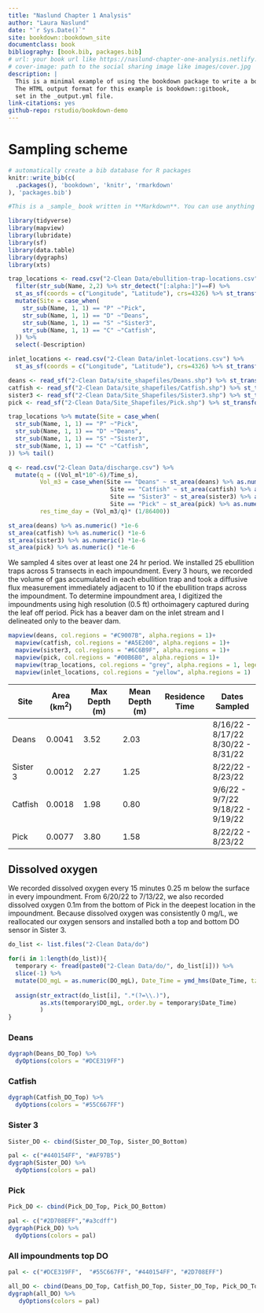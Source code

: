 ```yaml
--- 
title: "Naslund Chapter 1 Analysis"
author: "Laura Naslund"
date: "`r Sys.Date()`"
site: bookdown::bookdown_site
documentclass: book
bibliography: [book.bib, packages.bib]
# url: your book url like https://naslund-chapter-one-analysis.netlify.app
# cover-image: path to the social sharing image like images/cover.jpg
description: |
  This is a minimal example of using the bookdown package to write a book.
  The HTML output format for this example is bookdown::gitbook,
  set in the _output.yml file.
link-citations: yes
github-repo: rstudio/bookdown-demo
---
```


# Sampling scheme

```r
# automatically create a bib database for R packages
knitr::write_bib(c(
  .packages(), 'bookdown', 'knitr', 'rmarkdown'
), 'packages.bib')
```
```r
#This is a _sample_ book written in **Markdown**. You can use anything that Pandoc's Markdown supports; for example, a math equation $a^2 + b^2 = c^2$.
```

```r
library(tidyverse)
library(mapview)
library(lubridate)
library(sf)
library(data.table)
library(dygraphs)
library(xts)

trap_locations <- read.csv("2-Clean Data/ebullition-trap-locations.csv") %>% 
  filter(str_sub(Name, 2,2) %>% str_detect("[:alpha:]")==F) %>% 
  st_as_sf(coords = c("Longitude", "Latitude"), crs=4326) %>% st_transform(crs = 32617)%>% 
  mutate(Site = case_when(
    str_sub(Name, 1, 1) == "P" ~"Pick",
    str_sub(Name, 1, 1) == "D" ~"Deans",
    str_sub(Name, 1, 1) == "S" ~"Sister3",
    str_sub(Name, 1, 1) == "C" ~"Catfish",
  )) %>% 
  select(-Description)

inlet_locations <- read.csv("2-Clean Data/inlet-locations.csv") %>% 
  st_as_sf(coords = c("Longitude", "Latitude"), crs=4326) %>% st_transform(crs = 32617)

deans <- read_sf("2-Clean Data/site_shapefiles/Deans.shp") %>% st_transform(crs = 32617)
catfish <- read_sf("2-Clean Data/site_shapefiles/Catfish.shp") %>% st_transform(crs = 32617)
sister3 <- read_sf("2-Clean Data/Site_Shapefiles/Sister3.shp") %>% st_transform(crs = 32617)
pick <- read_sf("2-Clean Data/Site_Shapefiles/Pick.shp") %>% st_transform(crs = 32617)

trap_locations %>% mutate(Site = case_when(
  str_sub(Name, 1, 1) == "P" ~"Pick",
  str_sub(Name, 1, 1) == "D" ~"Deans",
  str_sub(Name, 1, 1) == "S" ~"Sister3",
  str_sub(Name, 1, 1) == "C" ~"Catfish",
)) %>% tail()
```

```r

q <- read.csv("2-Clean Data/discharge.csv") %>% 
  mutate(q = ((Vol_ml*10^-6)/Time_s), 
         Vol_m3 = case_when(Site == "Deans" ~ st_area(deans) %>% as.numeric()*2.03, 
                             Site == "Catfish" ~ st_area(catfish) %>% as.numeric()*0.8, 
                             Site == "Sister3" ~ st_area(sister3) %>% as.numeric()*1.25, 
                             Site == "Pick" ~ st_area(pick) %>% as.numeric()*1.58), 
         res_time_day = (Vol_m3/q)* (1/86400))

st_area(deans) %>% as.numeric() *1e-6
st_area(catfish) %>% as.numeric() *1e-6
st_area(sister3) %>% as.numeric() *1e-6
st_area(pick) %>% as.numeric() *1e-6


```

We sampled 4 sites over at least one 24 hr period. We installed 25 ebullition traps across 5 transects in each impoundment. Every 3 hours, we recorded the volume of gas accumulated in each ebullition trap and took a diffusive flux measurement immediately adjacent to 10 if the ebullition traps across the impoundment. To determine impoundment area, I digitized the impoundments using high resolution (0.5 ft) orthoimagery captured during the leaf off period. Pick has a beaver dam on the inlet stream and I delineated only to the beaver dam.

```r
mapview(deans, col.regions = "#C9007B", alpha.regions = 1)+
  mapview(catfish, col.regions = "#A5E200", alpha.regions = 1)+
  mapview(sister3, col.regions = "#6C6B9F", alpha.regions = 1)+
  mapview(pick, col.regions = "#00B6B0", alpha.regions = 1)+
  mapview(trap_locations, col.regions = "grey", alpha.regions = 1, legend = F)+
  mapview(inlet_locations, col.regions = "yellow", alpha.regions = 1)
```


|Site      |Area (km^2^)|Max Depth (m)|Mean Depth (m)|Residence Time|Dates Sampled  |
|----------|------------|-------------|--------------|--------------|---------------|
|Deans     |0.0041      |3.52         |2.03          |              |8/16/22 - 8/17/22<br />8/30/22 - 8/31/22|
|Sister 3  |0.0012      |2.27         |1.25          |              |8/22/22 - 8/23/22|
|Catfish   |0.0018      |1.98         |0.80          |              |9/6/22 - 9/7/22<br />9/18/22 - 9/19/22|
|Pick      |0.0077      |3.80         |1.58          |              |8/22/22 - 8/23/22|


## Dissolved oxygen 

We recorded dissolved oxygen every 15 minutes 0.25 m below the surface in every impoundment. From 6/20/22 to 7/13/22, we also recorded dissolved oxygen 0.1m from the bottom of Pick in the deepest location in the impoundment. Because dissolved oxygen was consistently 0 mg/L, we reallocated our oxygen sensors and installed both a top and bottom DO sensor in Sister 3. 

```r
do_list <- list.files("2-Clean Data/do")

for(i in 1:length(do_list)){
  temporary <- fread(paste0("2-Clean Data/do/", do_list[i])) %>% 
  slice(-1) %>% 
  mutate(DO_mgL = as.numeric(DO_mgL), Date_Time = ymd_hms(Date_Time, tz="America/New_York"))
  
  assign(str_extract(do_list[i], ".*(?=\\.)"), 
         as.xts(temporary$DO_mgL, order.by = temporary$Date_Time)
         )
}
```

### Deans
```r
dygraph(Deans_DO_Top) %>% 
  dyOptions(colors = "#DCE319FF")
```

### Catfish
```r
dygraph(Catfish_DO_Top) %>% 
  dyOptions(colors = "#55C667FF")
```

### Sister 3
```r
Sister_DO <- cbind(Sister_DO_Top, Sister_DO_Bottom)

pal <- c("#440154FF", "#AF97B5")
dygraph(Sister_DO) %>% 
  dyOptions(colors = pal)
```

### Pick
```r
Pick_DO <- cbind(Pick_DO_Top, Pick_DO_Bottom)

pal <- c("#2D708EFF","#a3cdff")
dygraph(Pick_DO) %>% 
  dyOptions(colors = pal)
```

### All impoundments top DO
```r
pal <- c("#DCE319FF",  "#55C667FF", "#440154FF", "#2D708EFF")

all_DO <- cbind(Deans_DO_Top, Catfish_DO_Top, Sister_DO_Top, Pick_DO_Top)
dygraph(all_DO) %>% 
   dyOptions(colors = pal)
```

